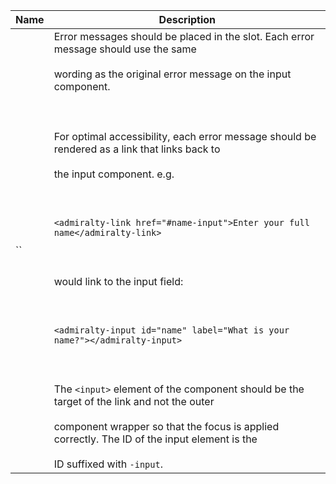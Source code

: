 
| Name | Description |
| --- | --- |
| `` | Error messages should be placed in the slot. Each error message should use the same<br /><br />wording as the original error message on the input component.<br /><br /><br /><br />For optimal accessibility, each error message should be rendered as a link that links back to<br /><br />the input component. e.g.<br /><br /><br /><br />`<admiralty-link href="#name-input">Enter your full name</admiralty-link>`<br /><br /><br /><br />would link to the input field:<br /><br /><br /><br />`<admiralty-input id="name" label="What is your name?"></admiralty-input>`<br /><br /><br /><br />The `<input>` element of the component should be the target of the link and not the outer<br /><br />component wrapper so that the focus is applied correctly. The ID of the input element is the<br /><br />ID suffixed with `-input`. |

